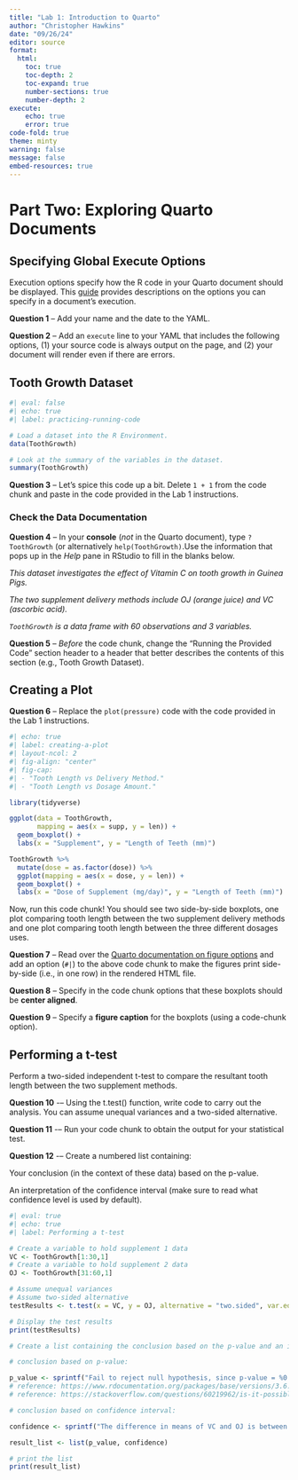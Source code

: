 ```yaml
---
title: "Lab 1: Introduction to Quarto"
author: "Christopher Hawkins"
date: "09/26/24"
editor: source
format: 
  html:
    toc: true
    toc-depth: 2
    toc-expand: true
    number-sections: true
    number-depth: 2
execute:
    echo: true
    error: true
code-fold: true
theme: minty
warning: false
message: false
embed-resources: true
---
```


# Part Two: Exploring Quarto Documents

## Specifying Global Execute Options

Execution options specify how the R code in your Quarto document should be displayed. This [guide](https://quarto.org/docs/computations/execution-options.html) provides descriptions on the options you can specify in a document's execution.

**Question 1** -- Add your name and the date to the YAML.

**Question 2** -- Add an `execute` line to your YAML that includes the following options, (1) your source code is always output on the page, and (2) your document will render even if there are errors.

## Tooth Growth Dataset

```r
#| eval: false
#| echo: true
#| label: practicing-running-code

# Load a dataset into the R Environment.
data(ToothGrowth)

# Look at the summary of the variables in the dataset.
summary(ToothGrowth)
```

**Question 3** -- Let's spice this code up a bit. Delete `1 + 1` from the code chunk and paste in the code provided in the Lab 1 instructions.

### Check the Data Documentation

**Question 4** -- In your **console** (*not* in the Quarto document), type `?ToothGrowth` (or alternatively `help(ToothGrowth)`.Use the information that pops up in the *Help* pane in RStudio to fill in the blanks below.

*This dataset investigates the effect of Vitamin C on tooth growth in Guinea Pigs.*

*The two supplement delivery methods include OJ (orange juice) and VC (ascorbic acid).*

*`ToothGrowth` is a data frame with 60 observations and 3 variables.*

**Question 5** -- *Before* the code chunk, change the "Running the Provided Code" section header to a header that better describes the contents of this section (e.g., Tooth Growth Dataset).

## Creating a Plot

**Question 6** -- Replace the `plot(pressure)` code with the code provided in the Lab 1 instructions.

```r
#| echo: true
#| label: creating-a-plot
#| layout-ncol: 2
#| fig-align: "center"
#| fig-cap:
#| - "Tooth Length vs Delivery Method."
#| - "Tooth Length vs Dosage Amount."

library(tidyverse)

ggplot(data = ToothGrowth, 
       mapping = aes(x = supp, y = len)) +
  geom_boxplot() +
  labs(x = "Supplement", y = "Length of Teeth (mm)")

ToothGrowth %>% 
  mutate(dose = as.factor(dose)) %>% 
  ggplot(mapping = aes(x = dose, y = len)) +
  geom_boxplot() +
  labs(x = "Dose of Supplement (mg/day)", y = "Length of Teeth (mm)")
```

Now, run this code chunk! You should see two side-by-side boxplots, one plot comparing tooth length between the two supplement delivery methods and one plot comparing tooth length between the three different dosages uses.

**Question 7** -- Read over the [Quarto documentation on figure options](https://quarto.org/docs/authoring/figures.html#computations) and add an option (`#|`) to the above code chunk to make the figures print side-by-side (i.e., in one row) in the rendered HTML file.

**Question 8** -- Specify in the code chunk options that these boxplots should be **center aligned**.

**Question 9** -- Specify a **figure caption** for the boxplots (using a code-chunk option).

## Performing a t-test

Perform a two-sided independent t-test to compare the resultant tooth length between the two supplement methods.

**Question 10** -– Using the t.test() function, write code to carry out the analysis. You can assume unequal variances and a two-sided alternative.

**Question 11** -– Run your code chunk to obtain the output for your statistical test.

**Question 12** -– Create a numbered list containing:

Your conclusion (in the context of these data) based on the p-value.

An interpretation of the confidence interval (make sure to read what confidence level is used by default).

```r
#| eval: true
#| echo: true
#| label: Performing a t-test

# Create a variable to hold supplement 1 data
VC <- ToothGrowth[1:30,1]
# Create a variable to hold supplement 2 data
OJ <- ToothGrowth[31:60,1]

# Assume unequal variances
# Assume two-sided alternative
testResults <- t.test(x = VC, y = OJ, alternative = "two.sided", var.equal = FALSE)

# Display the test results
print(testResults)

# Create a list containing the conclusion based on the p-value and an interpretation of the confidence interval.

# conclusion based on p-value:

p_value <- sprintf("Fail to reject null hypothesis, since p-value = %0.2f ≥ \u03B1 = 0.05.", testResults$p.value)
# reference: https://www.rdocumentation.org/packages/base/versions/3.6.2/topics/sprintf
# reference: https://stackoverflow.com/questions/60219962/is-it-possible-to-use-greek-letters-in-r-in-strings

# conclusion based on confidence interval:

confidence <- sprintf("The difference in means of VC and OJ is between %0.2f and %0.2f with a confidence level of %0.2f.", testResults$conf.int[1], testResults$conf.int[2], attr(testResults$conf.int, "conf.level"))

result_list <- list(p_value, confidence)

# print the list
print(result_list)
```
